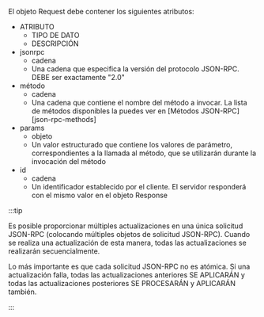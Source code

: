 El objeto Request debe contener los siguientes atributos:

<AttributeTable>

- ATRIBUTO
  - TIPO DE DATO
  - DESCRIPCIÓN
- jsonrpc
  - cadena
  - Una cadena que especifica la versión del protocolo JSON-RPC. DEBE ser exactamente "2.0"
- método
  - cadena
  - Una cadena que contiene el nombre del método a invocar. La lista de métodos disponibles la puedes ver en [Métodos JSON-RPC][json-rpc-methods]
- params
  - objeto
  - Un valor estructurado que contiene los valores de parámetro, correspondientes a la llamada al método, que se utilizarán durante la invocación del método
- id
  - cadena
  - Un identificador establecido por el cliente. El servidor responderá con el mismo valor en el objeto Response

</AttributeTable>

:::tip

Es posible proporcionar múltiples actualizaciones en una única solicitud JSON-RPC (colocando múltiples objetos de solicitud JSON-RPC). Cuando se realiza una actualización de esta manera, todas las actualizaciones se realizarán secuencialmente.

Lo más importante es que cada solicitud JSON-RPC no es atómica. Si una actualización falla, todas las actualizaciones anteriores SE APLICARÁN y todas las actualizaciones posteriores SE PROCESARÁN y APLICARÁN también.

:::
